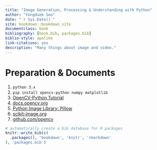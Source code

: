 ```yaml
--- 
title: "Image Generation, Processing & Understanding with Python"
author: "Yongduek Seo"
date: "`r Sys.Date()`"
site: bookdown::bookdown_site
documentclass: book
bibliography: [book.bib, packages.bib]
biblio-style: apalike
link-citations: yes
description: "Many things about image and video."
---
```


# Preparation & Documents

1. `python 3.x`
2. `pip install opencv-python numpy matplotlib`
3. [OpenCV-Python Tutorial](https://opencv-python-tutroals.readthedocs.io/en/latest/index.html)
4. [docs.opencv.org](docs.opencv.org)
5. [Python Image Library: Pillow](https://pillow.readthedocs.io/en/stable/)
6. [scikit-image.org](scikit-image.org)
1. [github.com/opencv](github.com/opencv)




```r
# automatically create a bib database for R packages
knitr::write_bib(c(
  .packages(), 'bookdown', 'knitr', 'rmarkdown'
), 'packages.bib')
```


